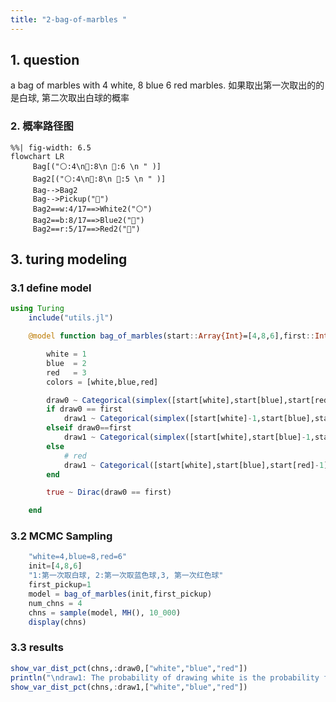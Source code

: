 ```yaml
---
title: "2-bag-of-marbles "
---
```


## 1. question 

:::{.callout-note title="Question"}
   a bag of marbles with
   4 white, 
   8 blue
   6 red marbles. 
   如果取出第一次取出的的是白球, 第二次取出白球的概率
:::

### 2. 概率路径图
```mermaid
%%| fig-width: 6.5
flowchart LR
     Bag[("⚪️:4\n🔵:8\n 🔴:6 \n " )]
     Bag2[("⚪️:4\n🔵:8\n 🔴:5 \n " )]
     Bag-->Bag2
     Bag-->Pickup("🔴")
     Bag2==w:4/17==>White2("⚪️")
     Bag2==b:8/17==>Blue2("🔵")
     Bag2==r:5/17==>Red2("🔴")
```

## 3. turing modeling

### 3.1 define model 
```julia
using Turing
    include("utils.jl")

    @model function bag_of_marbles(start::Array{Int}=[4,8,6],first::Int=1)

        white = 1
        blue  = 2
        red   = 3
        colors = [white,blue,red]

        draw0 ~ Categorical(simplex([start[white],start[blue],start[red]]))
        if draw0 == first
            draw1 ~ Categorical(simplex([start[white]-1,start[blue],start[red]]))
        elseif draw0==first
            draw1 ~ Categorical(simplex([start[white],start[blue]-1,start[red]]))
        else
            # red
            draw1 ~ Categorical([start[white],start[blue],start[red]-1]|>simplex);
        end

        true ~ Dirac(draw0 == first)

    end
```

### 3.2  MCMC Sampling
```julia
    "white=4,blue=8,red=6"
    init=[4,8,6]
    "1:第一次取白球, 2:第一次取蓝色球,3, 第一次红色球"
    first_pickup=1
    model = bag_of_marbles(init,first_pickup)
    num_chns = 4
    chns = sample(model, MH(), 10_000)
    display(chns)

```

### 3.3 results
```julia
show_var_dist_pct(chns,:draw0,["white","blue","red"])
println("\ndraw1: The probability of drawing white is the probability for 1.0")
show_var_dist_pct(chns,:draw1,["white","blue","red"])
```





